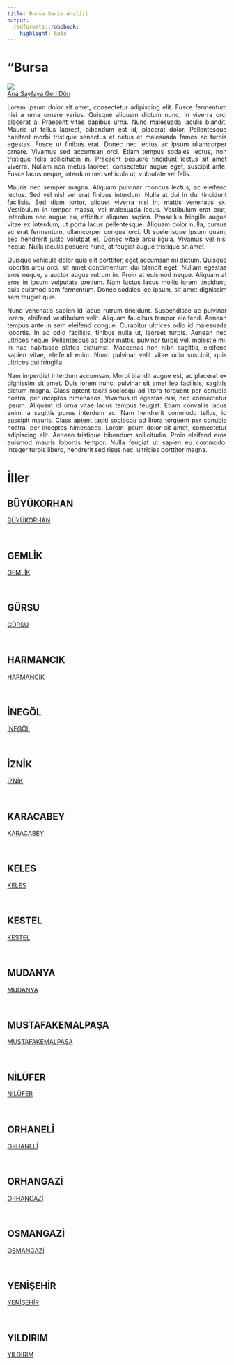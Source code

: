 ```yaml
---
title: Bursa Seçim Analizi
output:
  rmdformats::robobook:
    highlight: kate
---
```

# "Bursa

<img src="https://ontheworldmap.com/turkey/map-of-turkey.jpg" ><br>
 <a href="https://aiasci.github.io/secimdeneme/">Ana Sayfaya Geri Dön</a> <br>


::: {style="text-align: justify;"}
Lorem ipsum dolor sit amet, consectetur adipiscing elit. Fusce fermentum nisi a urna ornare varius. Quisque aliquam dictum nunc, in viverra orci placerat a. Praesent vitae dapibus urna. Nunc malesuada iaculis blandit. Mauris ut tellus laoreet, bibendum est id, placerat dolor. Pellentesque habitant morbi tristique senectus et netus et malesuada fames ac turpis egestas. Fusce ut finibus erat. Donec nec lectus ac ipsum ullamcorper ornare. Vivamus sed accumsan orci. Etiam tempus sodales lectus, non tristique felis sollicitudin in. Praesent posuere tincidunt lectus sit amet viverra. Nullam non metus laoreet, consectetur augue eget, suscipit ante. Fusce lacus neque, interdum nec vehicula ut, vulputate vel felis.
:::


::: {style="text-align: justify;"}
Mauris nec semper magna. Aliquam pulvinar rhoncus lectus, ac eleifend lectus. Sed vel nisl vel erat finibus interdum. Nulla at dui in dui tincidunt facilisis. Sed diam tortor, aliquet viverra nisl in, mattis venenatis ex. Vestibulum in tempor massa, vel malesuada lacus. Vestibulum erat erat, interdum nec augue eu, efficitur aliquam sapien. Phasellus fringilla augue vitae ex interdum, ut porta lacus pellentesque. Aliquam dolor nulla, cursus ac erat fermentum, ullamcorper congue orci. Ut scelerisque ipsum quam, sed hendrerit justo volutpat et. Donec vitae arcu ligula. Vivamus vel nisi neque. Nulla iaculis posuere nunc, at feugiat augue tristique sit amet.
:::


::: {style="text-align: justify;"}
Quisque vehicula dolor quis elit porttitor, eget accumsan mi dictum. Quisque lobortis arcu orci, sit amet condimentum dui blandit eget. Nullam egestas eros neque, a auctor augue rutrum in. Proin at euismod neque. Aliquam at eros in ipsum vulputate pretium. Nam luctus lacus mollis lorem tincidunt, quis euismod sem fermentum. Donec sodales leo ipsum, sit amet dignissim sem feugiat quis.
:::


::: {style="text-align: justify;"}
Nunc venenatis sapien id lacus rutrum tincidunt. Suspendisse ac pulvinar lorem, eleifend vestibulum velit. Aliquam faucibus tempor eleifend. Aenean tempus ante in sem eleifend congue. Curabitur ultrices odio id malesuada lobortis. In ac odio facilisis, finibus nulla ut, laoreet turpis. Aenean nec ultrices neque. Pellentesque ac dolor mattis, pulvinar turpis vel, molestie mi. In hac habitasse platea dictumst. Maecenas non nibh sagittis, eleifend sapien vitae, eleifend enim. Nunc pulvinar velit vitae odio suscipit, quis ultrices dui fringilla.
:::


::: {style="text-align: justify;"}
Nam imperdiet interdum accumsan. Morbi blandit augue est, ac placerat ex dignissim sit amet. Duis lorem nunc, pulvinar sit amet leo facilisis, sagittis dictum magna. Class aptent taciti sociosqu ad litora torquent per conubia nostra, per inceptos himenaeos. Vivamus id egestas nisi, nec consectetur ipsum. Aliquam id urna vitae lacus tempus feugiat. Etiam convallis lacus enim, a sagittis purus interdum ac. Nam hendrerit commodo tellus, id suscipit mauris. Class aptent taciti sociosqu ad litora torquent per conubia nostra, per inceptos himenaeos. Lorem ipsum dolor sit amet, consectetur adipiscing elit. Aenean tristique bibendum sollicitudin. Proin eleifend eros euismod mauris lobortis tempor. Nulla feugiat ut sapien eu commodo. Integer turpis libero, hendrerit sed risus nec, ultricies porttitor magna. 
:::

# İller


## BÜYÜKORHAN

 <a href="BÜYÜKORHAN">BÜYÜKORHAN</a> 

<br>


## GEMLİK

 <a href="GEMLİK">GEMLİK</a> 

<br>


## GÜRSU

 <a href="GÜRSU">GÜRSU</a> 

<br>


## HARMANCIK

 <a href="HARMANCIK">HARMANCIK</a> 

<br>


## İNEGÖL

 <a href="İNEGÖL">İNEGÖL</a> 

<br>


## İZNİK

 <a href="İZNİK">İZNİK</a> 

<br>


## KARACABEY

 <a href="KARACABEY">KARACABEY</a> 

<br>


## KELES

 <a href="KELES">KELES</a> 

<br>


## KESTEL

 <a href="KESTEL">KESTEL</a> 

<br>


## MUDANYA

 <a href="MUDANYA">MUDANYA</a> 

<br>


## MUSTAFAKEMALPAŞA

 <a href="MUSTAFAKEMALPAŞA">MUSTAFAKEMALPAŞA</a> 

<br>


## NİLÜFER

 <a href="NİLÜFER">NİLÜFER</a> 

<br>


## ORHANELİ

 <a href="ORHANELİ">ORHANELİ</a> 

<br>


## ORHANGAZİ

 <a href="ORHANGAZİ">ORHANGAZİ</a> 

<br>


## OSMANGAZİ

 <a href="OSMANGAZİ">OSMANGAZİ</a> 

<br>


## YENİŞEHİR

 <a href="YENİŞEHİR">YENİŞEHİR</a> 

<br>


## YILDIRIM

 <a href="YILDIRIM">YILDIRIM</a> 

<br>
